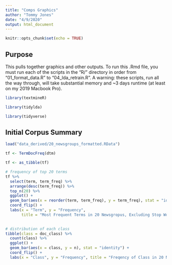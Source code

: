 ```yaml
---
title: "Comps Graphics"
author: "Tommy Jones"
date: "4/9/2020"
output: html_document
---
```


```r
knitr::opts_chunk$set(echo = TRUE)
```

## Purpose

This pulls together graphics and other outputs. To run this .Rmd file, you must run each of the scripts in the "R/" directory in order from "01_format_data.R" to "04_lda_retrain.R". A warning: these scripts, run all the way through, will take substantial memory and ~3 days runtime (at least on my 2019 Macbook Pro). 

```r
library(textmineR)

library(tidylda)

library(tidyverse)
```


## Initial Corpus Summary

```r
load("data_derived/20_newsgroups_formatted.RData")

tf <- TermDocFreq(dtm)

tf <- as_tibble(tf)

# frequency of top 20 terms
tf %>%
  select(term, term_freq) %>%
  arrange(desc(term_freq)) %>%
  top_n(20) %>%
  ggplot() + 
  geom_bar(aes(x = reorder(term, term_freq), y = term_freq), stat = "identity") + 
  coord_flip() +
  labs(x = "Term", y = "Frequency", 
       title = "Most Frequent Terms in 20 Newsgropus, Excluding Stop Words")
  

# distribution of each class
tibble(class = doc_class) %>%
  count(class) %>%
  ggplot() + 
  geom_bar(aes(x = class, y = n), stat = "identity") +
  coord_flip() +
  labs(x = "Class", y = "Frequency", title = "Freqency of Class in 20 Newsgroups Data")


```

